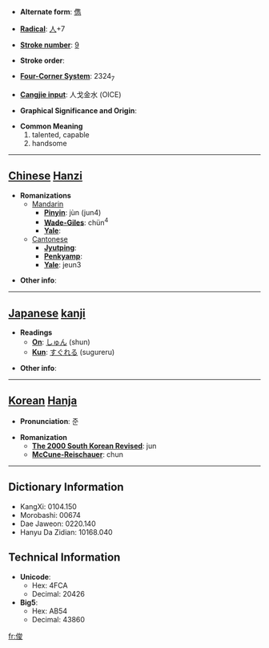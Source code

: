 * '''Alternate form''': [[儁]]

* '''[[Wiktionary:Chinese radical index| Radical]]''': [[Wiktionary:Chinese radical index 人|人]]+7

* '''[[Wiktionary:Chinese total strokes index|Stroke number]]''': [[Wiktionary:Chinese total strokes index 9|9]]

* '''Stroke order''': 

* '''[[Wiktionary:Chinese four corner index|Four-Corner System]]''': 2324<sub>7</sub>

* '''[[Wiktionary:Chinese Cangjie index|Cangjie input]]''': 人戈金水 (OICE)

* '''Graphical Significance and Origin''': 

* '''Common Meaning'''
*#talented, capable
*# handsome


----

== [[Chinese]] [[Hanzi]] ==

* '''Romanizations'''
** [[Mandarin]]
*** '''[[Pinyin]]''': jùn (jun4)
*** '''[[Wade-Giles]]''': chün<sup>4</sup>
*** '''[[Yale]]''': 
**[[Cantonese]]
***'''[[Jyutping]]''':
***'''[[Penkyamp]]''': 
***'''[[Yale]]''': jeun3

* '''Other info''': 

----

== [[Japanese]] [[kanji]] ==

* '''Readings'''
** '''[[On]]''': [[しゅん]] (shun)
** '''[[Kun]]''': [[すぐれる]] (sugureru)

* '''Other info''':  

----

== [[Korean]] [[Hanja]] ==

* '''Pronunciation''': 준

* '''Romanization'''
** '''[[The 2000 South Korean Revised Romanization|The 2000 South Korean Revised]]''': jun
** '''[[McCune-Reischauer]]''': chun

----

== Dictionary Information ==

* KangXi: 0104.150
* Morobashi: 00674
* Dae Jaweon: 0220.140
* Hanyu Da Zidian: 10168.040

== Technical Information ==

* '''Unicode''':
** Hex: 4FCA
** Decimal: 20426
* '''Big5''':
** Hex: AB54
** Decimal: 43860

[[fr:俊]]